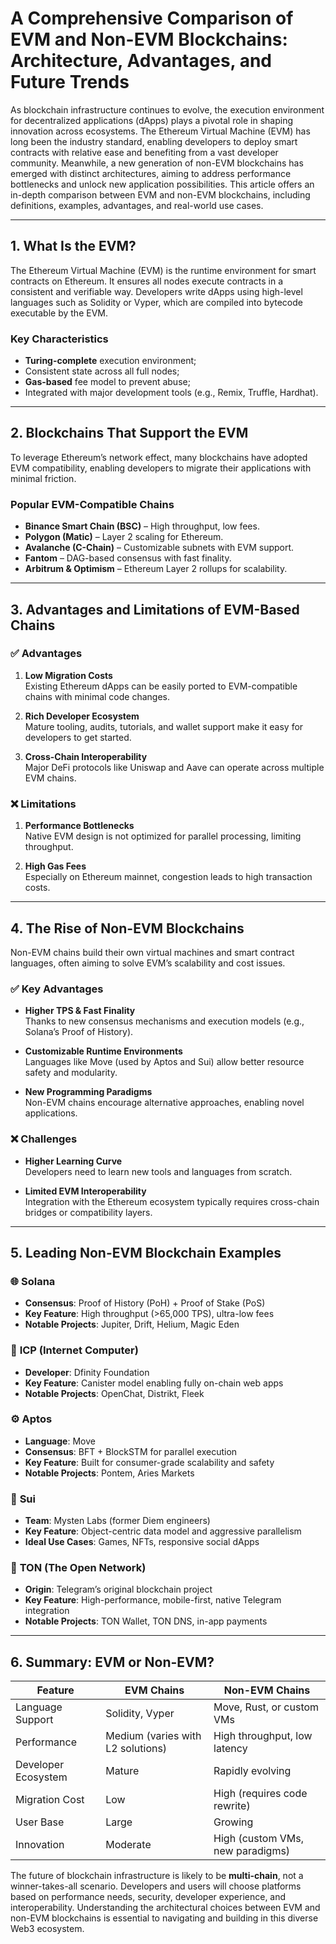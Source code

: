 # A Comprehensive Comparison of EVM and Non-EVM Blockchains: Architecture, Advantages, and Future Trends

As blockchain infrastructure continues to evolve, the execution environment for decentralized applications (dApps) plays a pivotal role in shaping innovation across ecosystems. The Ethereum Virtual Machine (EVM) has long been the industry standard, enabling developers to deploy smart contracts with relative ease and benefiting from a vast developer community. Meanwhile, a new generation of non-EVM blockchains has emerged with distinct architectures, aiming to address performance bottlenecks and unlock new application possibilities. This article offers an in-depth comparison between EVM and non-EVM blockchains, including definitions, examples, advantages, and real-world use cases.

---

## 1. What Is the EVM?

The Ethereum Virtual Machine (EVM) is the runtime environment for smart contracts on Ethereum. It ensures all nodes execute contracts in a consistent and verifiable way. Developers write dApps using high-level languages such as Solidity or Vyper, which are compiled into bytecode executable by the EVM.

### Key Characteristics

- **Turing-complete** execution environment;
- Consistent state across all full nodes;
- **Gas-based** fee model to prevent abuse;
- Integrated with major development tools (e.g., Remix, Truffle, Hardhat).

---

## 2. Blockchains That Support the EVM

To leverage Ethereum’s network effect, many blockchains have adopted EVM compatibility, enabling developers to migrate their applications with minimal friction.

### Popular EVM-Compatible Chains

- **Binance Smart Chain (BSC)** – High throughput, low fees.
- **Polygon (Matic)** – Layer 2 scaling for Ethereum.
- **Avalanche (C-Chain)** – Customizable subnets with EVM support.
- **Fantom** – DAG-based consensus with fast finality.
- **Arbitrum & Optimism** – Ethereum Layer 2 rollups for scalability.

---

## 3. Advantages and Limitations of EVM-Based Chains

### ✅ Advantages

1. **Low Migration Costs**  
   Existing Ethereum dApps can be easily ported to EVM-compatible chains with minimal code changes.

2. **Rich Developer Ecosystem**  
   Mature tooling, audits, tutorials, and wallet support make it easy for developers to get started.

3. **Cross-Chain Interoperability**  
   Major DeFi protocols like Uniswap and Aave can operate across multiple EVM chains.

### ❌ Limitations

1. **Performance Bottlenecks**  
   Native EVM design is not optimized for parallel processing, limiting throughput.

2. **High Gas Fees**  
   Especially on Ethereum mainnet, congestion leads to high transaction costs.

---

## 4. The Rise of Non-EVM Blockchains

Non-EVM chains build their own virtual machines and smart contract languages, often aiming to solve EVM’s scalability and cost issues.

### ✅ Key Advantages

- **Higher TPS & Fast Finality**  
  Thanks to new consensus mechanisms and execution models (e.g., Solana’s Proof of History).

- **Customizable Runtime Environments**  
  Languages like Move (used by Aptos and Sui) allow better resource safety and modularity.

- **New Programming Paradigms**  
  Non-EVM chains encourage alternative approaches, enabling novel applications.

### ❌ Challenges

- **Higher Learning Curve**  
  Developers need to learn new tools and languages from scratch.

- **Limited EVM Interoperability**  
  Integration with the Ethereum ecosystem typically requires cross-chain bridges or compatibility layers.

---

## 5. Leading Non-EVM Blockchain Examples

### 🌐 **Solana**

- **Consensus**: Proof of History (PoH) + Proof of Stake (PoS)
- **Key Feature**: High throughput (>65,000 TPS), ultra-low fees
- **Notable Projects**: Jupiter, Drift, Helium, Magic Eden

### 🧠 **ICP (Internet Computer)**

- **Developer**: Dfinity Foundation
- **Key Feature**: Canister model enabling fully on-chain web apps
- **Notable Projects**: OpenChat, Distrikt, Fleek

### ⚙️ **Aptos**

- **Language**: Move
- **Consensus**: BFT + BlockSTM for parallel execution
- **Key Feature**: Built for consumer-grade scalability and safety
- **Notable Projects**: Pontem, Aries Markets

### 🔮 **Sui**

- **Team**: Mysten Labs (former Diem engineers)
- **Key Feature**: Object-centric data model and aggressive parallelism
- **Ideal Use Cases**: Games, NFTs, responsive social dApps

### 📱 **TON (The Open Network)**

- **Origin**: Telegram’s original blockchain project
- **Key Feature**: High-performance, mobile-first, native Telegram integration
- **Notable Projects**: TON Wallet, TON DNS, in-app payments

---

## 6. Summary: EVM or Non-EVM?

| Feature             | EVM Chains                        | Non-EVM Chains                   |
| ------------------- | --------------------------------- | -------------------------------- |
| Language Support    | Solidity, Vyper                   | Move, Rust, or custom VMs        |
| Performance         | Medium (varies with L2 solutions) | High throughput, low latency     |
| Developer Ecosystem | Mature                            | Rapidly evolving                 |
| Migration Cost      | Low                               | High (requires code rewrite)     |
| User Base           | Large                             | Growing                          |
| Innovation          | Moderate                          | High (custom VMs, new paradigms) |

The future of blockchain infrastructure is likely to be **multi-chain**, not a winner-takes-all scenario. Developers and users will choose platforms based on performance needs, security, developer experience, and interoperability. Understanding the architectural choices between EVM and non-EVM blockchains is essential to navigating and building in this diverse Web3 ecosystem.
